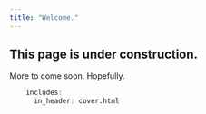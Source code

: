```yaml
---
title: "Welcome."
---
```


## This page is under construction.
More to come soon. Hopefully.

```r
    includes:
      in_header: cover.html
```

